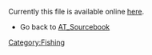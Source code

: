 Currently this file is available online [http://www.cd3wd.com/cd3wd_40/JF/420/09-311.pdf here].
*Go back to [[AT_Sourcebook]]
[[Category:Fishing]]